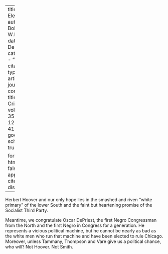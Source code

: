 
---
title: 'The Election'
author: Du Bois, W.E.B.
date: Dec. 1928
categories: 
  - ""
citation: 
  type: article-journal
  container-title: The Crisis
  volume: 35
  issue: 12
  page: 418, 427
google-scholar: true

format:
  html:
    toc: false
    appendix-cite-as: display
---



Herbert Hoover and our only hope lies in the smashed and riven "white primary" of the lower South and the faint but heartening promise of the Socialist Third Party. 

Meantime, we congratulate Oscar DePriest, the first Negro Congressman from the North and the first Negro in Congress for a generation. He represents a vicious political machine, but he cannot be nearly as bad as the white men who run that machine and have been elected to rule Chicago. Moreover, unless Tammany, Thompson and Vare give us a political chance, who will? Not Hoover. Not Smith. 

